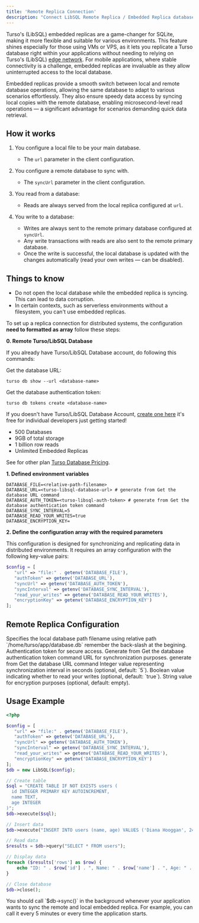 ```yaml
---
title: 'Remote Replica Connection'
description: "Connect LibSQL Remote Replica / Embedded Replica databases using the **LibSQL PHP Extension**"
---
```


Turso's (LibSQL) embedded replicas are a game-changer for SQLite, making it more flexible and suitable for various environments. This feature shines especially for those using VMs or VPS, as it lets you replicate a Turso database right within your applications without needing to relying on Turso's (LibSQL) [edge network](https://docs.turso.tech/features/data-edge). For mobile applications, where stable connectivity is a challenge, embedded replicas are invaluable as they allow uninterrupted access to the local database.

Embedded replicas provide a smooth switch between local and remote database operations, allowing the same database to adapt to various scenarios effortlessly. They also ensure speedy data access by syncing local copies with the remote database, enabling microsecond-level read operations — a significant advantage for scenarios demanding quick data retrieval.

## How it works

1. You configure a local file to be your main database.

   - The `url` parameter in the client configuration.

2. You configure a remote database to sync with.

   - The `syncUrl` parameter in the client configuration.

3. You read from a database:

   - Reads are always served from the local replica configured at `url`.

4. You write to a database:

   - Writes are always sent to the remote primary database configured at `syncUrl`.
   - Any write transactions with reads are also sent to the remote primary database.
   - Once the write is successful, the local database is updated with the changes automatically (read your own writes &mdash; can be disabled).

## Things to know

- Do not open the local database while the embedded replica is syncing. This can lead to data corruption.
- In certain contexts, such as serverless environments without a filesystem, you can't use embedded replicas.

To set up a replica connection for distributed systems, the configuration **need to formatted as array** follow these steps:

**0. Remote Turso/LibSQL Database**

If you already have Turso/LibSQL Database account, do following this commands:

Get the database URL:
```shell
turso db show --url <database-name>
```

Get the database authentication token:
```shell
turso db tokens create <database-name>
```

If you doesn't have Turso/LibSQL Database Account, [create one here](https://docs.turso.tech/quickstart) it's free for individual developers just getting started!

- 500 Databases
- 9GB of total storage
- 1 billion row reads
- Unlimited Embedded Replicas

See for other plan [Turso Database Pricing](https://turso.tech/pricing).

**1. Defined environment variables**

```env
DATABASE_FILE=<relative-path-filename>
DATABASE_URL=<turso-libsql-database-url> # generate from Get the database URL command
DATABASE_AUTH_TOKEN=<turso-libsql-auth-token> # generate from Get the database authentication token command
DATABASE_SYNC_INTERVAL=5
DATABASE_READ_YOUR_WRITES=true
DATABASE_ENCRYPTION_KEY=
```

**2. Define the configuration array with the required parameters**

This configuration is designed for synchronizing and replicating data in distributed environments. It requires an array configuration with the following key-value pairs:

```php
$config = [
   "url" => "file:" . getenv('DATABASE_FILE'),
   "authToken" => getenv('DATABASE_URL'),
   "syncUrl" => getenv('DATABASE_AUTH_TOKEN'),
   "syncInterval" => getenv('DATABASE_SYNC_INTERVAL'),
   "read_your_writes" => getenv('DATABASE_READ_YOUR_WRITES'),
   "encryptionKey" => getenv('DATABASE_ENCRYPTION_KEY')
];
```

## Remote Replica Configuration

<ResponseField name="url" type="string" required>
  Specifies the local database path filename using relative path `/home/turso/app/database.db` remember the back-slash at the begining.
</ResponseField>

<ResponseField name="authToken" type="string" required>
  Authentication token for secure access. Generate from Get the database authentication token command
</ResponseField>

<ResponseField name="syncUrl" type="string" required>
  URL for synchronization purposes. generate from Get the database URL command
</ResponseField>

<ResponseField name="syncInterval" type="integer">
  Integer value representing synchronization interval in seconds (optional, default: `5`).
</ResponseField>

<ResponseField name="read_your_writes" type="boolean">
  Boolean value indicating whether to read your writes (optional, default: `true`).
</ResponseField>

<ResponseField name="encryptionKey" type="string">
  String value for encryption purposes (optional, default: empty).
</ResponseField>

## Usage Example

```php
<?php

$config = [
   "url" => "file:" . getenv('DATABASE_FILE'),
   "authToken" => getenv('DATABASE_URL'),
   "syncUrl" => getenv('DATABASE_AUTH_TOKEN'),
   "syncInterval" => getenv('DATABASE_SYNC_INTERVAL'),
   "read_your_writes" => getenv('DATABASE_READ_YOUR_WRITES'),
   "encryptionKey" => getenv('DATABASE_ENCRYPTION_KEY')
];
$db = new LibSQL($config);

// Create table
$sql = "CREATE TABLE IF NOT EXISTS users (
  id INTEGER PRIMARY KEY AUTOINCREMENT,
  name TEXT, 
  age INTEGER
)";
$db->execute($sql);

// Insert data
$db->execute("INSERT INTO users (name, age) VALUES ('Diana Hooggan', 24)");

// Read data
$results = $db->query("SELECT * FROM users");

// Display data
foreach ($results['rows'] as $row) {
    echo "ID: " . $row['id'] . ", Name: " . $row['name'] . ", Age: " . $row['age'] . "\n";
}

// Close database
$db->close();
```

<Note>
You should call `$db->sync()` in the background whenever your application wants to sync the remote and local embedded replica. For example, you can call it every 5 minutes or every time the application starts.
</Note>
